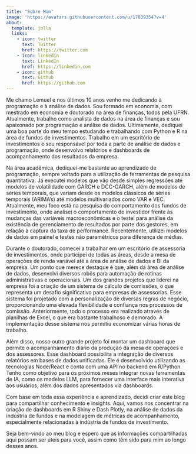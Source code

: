 ```yaml
---
title: "Sobre Mim"
image: 'https://avatars.githubusercontent.com/u/17839354?v=4'
about:
  template: jolla
  links:
    - icon: twitter
      text: Twitter
      href: https://twitter.com
    - icon: linkedin
      text: LinkedIn
      href: https://linkedin.com
    - icon: github
      text: Github
      href: https://github.com
---
```


Me chamo Lemuel e nos últimos 10 anos venho me dedicando à programação e à análise de dados. Sou formado em economia, com mestrado em economia e doutorado na área de finanças, todos pela UFRN. Atualmente, trabalho como analista de dados na área de finanças e sou apaixonado por programação e análise de dados. Ultimamente, dediquei uma boa parte do meu tempo estudando e trabalhando com Python e R na área de fundos de investimentos. Trabalho em um escritório de investimentos e sou responsável por toda a parte de análise de dados e programação, onde desenvolvo relatórios e dashboards de acompanhamento dos resultados da empresa.


Na área acadêmica, dediquei-me bastante ao aprendizado de programação, sempre voltado para a utilização de ferramentas de pesquisa quantitativa. Já executei modelos que vão desde simples regressões até modelos de volatilidade com GARCH e DCC-GARCH, além de modelos de séries temporais, que variam desde os modelos clássicos de séries temporais (ARIMA's) até modelos multivariados como VAR e VEC. Atualmente, meu foco está na pesquisa do comportamento dos fundos de investimento, onde analisei o comportamento do investidor frente às mudanças das variáveis macroeconômicas e o testei para análise da existência de gerenciamento de resultados por parte dos gestores, em relação à captura da taxa de performance. Recentemente, utilizei modelos de dados em painel e testes não paramétricos para diferença de médias. 

Durante o doutorado, comecei a trabalhar em um escritório de assessoria de investimentos, onde participei de todas as áreas, desde a mesa de operações de renda variável até a área de análise de dados e BI da empresa. Um ponto que merece destaque é que, além da área de análise de dados, desenvolvi diversos robôs para automação de rotinas administrativas e operacionais. Um dos grandes projetos que liderei na empresa foi a criação de um sistema de cálculo de comissões, o que representa um desafio significativo para empresas de assessorias. Esse sistema foi projetado com a personalização de diversas regras de negócio, proporcionando uma elevada flexibilidade e confiança nos processos de comissão. Anteriormente, todo o processo era realizado através de planilhas de Excel, o que era bastante trabalhoso e demorado. A implementação desse sistema nos permitiu economizar várias horas de trabalho.

Além disso, nosso outro grande projeto foi montar um dashboard que permite o acompanhamento diário da produção da mesa de operações e dos assessores. Esse dashboard possibilita a integração de diversos relatórios em bases de dados unificadas. Ele é desenvolvido utilizando as tecnologias Node/React e conta com uma API no backend em R/Python. Tenho como objetivo para os próximos meses integrar novas ferramentas de IA, como os modelos LLM, para fornecer uma interface mais interativa aos usuários, além dos dados apresentados via dashboards. 

Com base em toda essa experiência e aprendizado, decidi criar este blog para compartilhar conhecimento e insights. Aqui, vamos nos concentrar na criação de dashboards em R Shiny e Dash Plotly, na análise de dados da indústria de fundos e na modelagem de métricas de acompanhamento, especialmente relacionadas à indústria de fundos de investimento.

Seja bem-vindo ao meu blog e espero que as informações compartilhadas aqui possam ser úteis para você, assim como têm sido para mim ao longo desses anos. 










